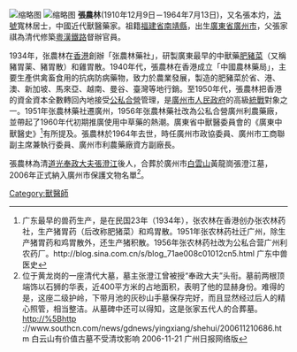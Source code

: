 {{expand|time=2016-06-21T06:36:00+00:00}}
{{refimprove|time=2016-06-21T06:36:00+00:00}}
[[File:張農林.jpg|缩略图]]
[[File:中國農林藥局.jpg|缩略图]]
'''張農林'''(1910年12月9日－1964年7月13日)，又名張本灼，[[法號|法號]]寬林居士，中國近代獸醫藥家。祖籍[[福建省|福建省]][[南靖縣|南靖縣]]，出生[[廣東省|廣東省]][[廣州市|廣州市]]，父張家祺為清代修築[[粵漢鐵路|粵漢鐵路]]督辦官員。

1934年，张農林在[[香港|香港]]創辦「张農林藥社」，研製廣東最早的中獸藥[[肥豬菜|肥豬菜]]（又稱豬胃薬、豬胃散）和雞胃散。1940年代，張農林在香港成立「中國農林藥局」，主要生產供禽畜食用的抗病防病藥物，致力於農業發展，製造的肥豬菜於省、港、澳、新加坡、馬來亞、越南、曼谷、臺灣等地行銷。至1950年代，張農林把香港的資金資本全數轉回內地接受[[公私合營|公私合營]]管理，是[[廣州市人民政府|廣州市人民政府]]的高級[[統戰|統戰]]對象之一。1951年张農林藥社遷廣州，1956年张農林藥社改為公私合營廣州利農藥廠，並帶起了1960年代初期推廣使用中草藥的熱潮。廣東省中獸醫委員會的《廣東中獸醫史》<ref>广东最早的兽药生产，是在民国23年（1934年），张农林在香港创办张农林药社，生产猪胃药（后改称肥猪菜）和鸡胃散。1951年张农林药社迁广州，除生产猪胃药和鸡胃散外，还生产猪积散。1956年张农林药社改为公私合营广州利农药厂。http://blog.sina.com.cn/s/blog_71ae008c01012cn5.html {{Wayback|url=http://blog.sina.com.cn/s/blog_71ae008c01012cn5.html |date=20160813111551 }} 广东中兽医史</ref>有所提及。張農林於1964年去世，時任廣州市政協委員、廣州市工商聯副主席兼執行委員、廣州市利農藥廠資方副廠長。

張農林為清[[道光|道光]][[奉政大夫|奉政大夫]][[張澄江|張澄江]]後人，合葬於廣州市[[白云山_(广州)|白雲山]]黃龍崗張澄江墓，2006年正式納入廣州市保護文物名單<ref>位于黄龙岗的一座清代大墓，墓主张澄江曾被授“奉政大夫”头衔。墓前两根顶端饰以石狮的华表，近400平方米的占地面积，表明了他的显赫身份。难得的是，这座二级护岭，下带月池的灰砂山手墓保存完好，而且显然经过后人的精心照管，相当整洁。从墓碑中还可以得知，这是张家五代人的合葬墓。 http://%5Bhttp {{Wayback|url=http://%5bhttp/ |date=20110519173408 }}://www.southcn.com/news/gdnews/yingxiang/shehui/200611210686.htm {{Wayback|url=http://www.southcn.com/news/gdnews/yingxiang/shehui/200611210686.htm |date=20141116194032 }} 白云山有价值古墓不受清坟影响 2006-11-21 广州日报网络版</ref>。

[[Category:獸醫師|Category:獸醫師]]